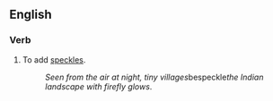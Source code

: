 ==English==

===Verb===
{{en-verb|bespeckl|es}}

# To add [[speckle]]s.
#:''Seen from the air at night, tiny villages ''bespeckle'' the Indian landscape with firefly glows''.